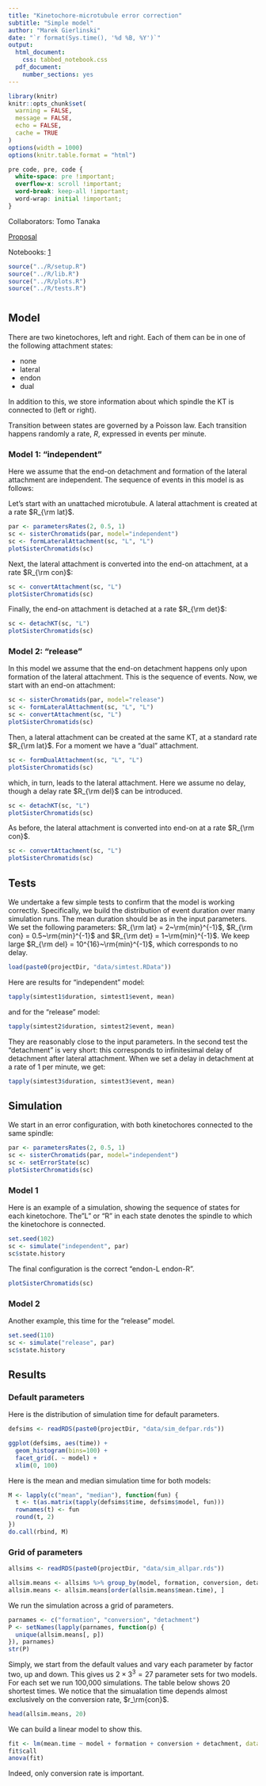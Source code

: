 ```yaml
---
title: "Kinetochore-microtubule error correction"
subtitle: "Simple model"
author: "Marek Gierlinski"
date: "`r format(Sys.time(), '%d %B, %Y')`"
output:
  html_document:
    css: tabbed_notebook.css
  pdf_document:
    number_sections: yes
---
```


```r
library(knitr)
knitr::opts_chunk$set(
  warning = FALSE,
  message = FALSE,
  echo = FALSE,
  cache = TRUE
)
options(width = 1000)
options(knitr.table.format = "html")
```

```css
pre code, pre, code {
  white-space: pre !important;
  overflow-x: scroll !important;
  word-break: keep-all !important;
  word-wrap: initial !important;
}
```


Collaborators: Tomo Tanaka

[Proposal]()

Notebooks: [1]()

```r
source("../R/setup.R")
source("../R/lib.R")
source("../R/plots.R")
source("../R/tests.R")
```

# {.tabset}

## Model

There are two kinetochores, left and right. Each of them can be in one of the following attachment states:

- none
- lateral
- endon
- dual

In addition to this, we store information about which spindle the KT is connected to (left or right).

Transition between states are governed by a Poisson law. Each transition happens randomly a rate, $R$, expressed in events per minute.


### Model 1: "independent"

Here we assume that the end-on detachment and formation of the lateral attachment are independent. The sequence of events in this model is as follows:

Let's start with an unattached microtubule. A lateral attachment is created at a rate $R_{\rm lat}$.

```r
par <- parametersRates(2, 0.5, 1)
sc <- sisterChromatids(par, model="independent")
sc <- formLateralAttachment(sc, "L", "L")
plotSisterChromatids(sc)
```

Next, the lateral attachment is converted into the end-on attachment, at a rate $R_{\rm con}$:

```r
sc <- convertAttachment(sc, "L")
plotSisterChromatids(sc)
```

Finally, the end-on attachment is detached at a rate $R_{\rm det}$:

```r
sc <- detachKT(sc, "L")
plotSisterChromatids(sc)
```


### Model 2: "release"

In this model we assume that the end-on detachment happens only upon formation of the lateral attachment. This is the sequence of events. Now, we start with an end-on attachment:

```r
sc <- sisterChromatids(par, model="release")
sc <- formLateralAttachment(sc, "L", "L")
sc <- convertAttachment(sc, "L")
plotSisterChromatids(sc)
```

Then, a lateral attachment can be created at the same KT, at a standard rate $R_{\rm lat}$. For a moment we have a "dual" attachment.

```r
sc <- formDualAttachment(sc, "L", "L")
plotSisterChromatids(sc)
```

which, in turn, leads to the lateral attachment. Here we assume no delay, though a delay rate $R_{\rm del}$ can be introduced.


```r
sc <- detachKT(sc, "L")
plotSisterChromatids(sc) 
```

As before, the lateral attachment is converted into end-on at a rate $R_{\rm con}$.

```r
sc <- convertAttachment(sc, "L")
plotSisterChromatids(sc)
```

## Tests

We undertake a few simple tests to confirm that the model is working correctly. Specifically, we build the distribution of event duration over many simulation runs. The mean duration should be as in the input parameters. We set the following parameters: $R_{\rm lat} = 2~\rm{min}^{-1}$, $R_{\rm con} = 0.5~\rm{min}^{-1}$ and $R_{\rm det} = 1~\rm{min}^{-1}$. We keep large $R_{\rm del} = 10^{16}~\rm{min}^{-1}$, which corresponds to no delay.

```r
load(paste0(projectDir, "data/simtest.RData"))
```

Here are results for "independent" model:

```r
tapply(simtest1$duration, simtest1$event, mean) 
```

and for the "release" model:

```r
tapply(simtest2$duration, simtest2$event, mean) 
```

They are reasonably close to the input parameters. In the second test the "detachment" is very short: this corresponds to infinitesimal delay of detachment after lateral attachment. When we set a delay in detachment at a rate of 1 per minute, we get:

```r
tapply(simtest3$duration, simtest3$event, mean)
```


## Simulation

We start in an error configuration, with both kinetochores connected to the same spindle:

```r
par <- parametersRates(2, 0.5, 1)
sc <- sisterChromatids(par, model="independent")
sc <- setErrorState(sc)
plotSisterChromatids(sc)
```

### Model 1

Here is an example of a simulation, showing the sequence of states for each kinetochore. The"L" or "R" in each state denotes the spindle to which the kinetochore is connected.

```r
set.seed(102)
sc <- simulate("independent", par)
sc$state.history
```

The final configuration is the correct "endon-L endon-R". 

```r
plotSisterChromatids(sc)
```

### Model 2

Another example, this time for the "release" model.

```r
set.seed(110)
sc <- simulate("release", par)
sc$state.history
```

## Results

### Default parameters

Here is the distribution of simulation time for default parameters.

```r
defsims <- readRDS(paste0(projectDir, "data/sim_defpar.rds"))
```

```r
ggplot(defsims, aes(time)) +
  geom_histogram(bins=100) +
  facet_grid(. ~ model) +
  xlim(0, 100)
```

Here is the mean and median simulation time for both models:

```r
M <- lapply(c("mean", "median"), function(fun) {
  t <- t(as.matrix(tapply(defsims$time, defsims$model, fun)))
  rownames(t) <- fun
  round(t, 2)
})
do.call(rbind, M) 
```

### Grid of parameters

```r
allsims <- readRDS(paste0(projectDir, "data/sim_allpar.rds"))
```

```r
allsim.means <- allsims %>% group_by(model, formation, conversion, detachment) %>% summarise(mean.time = mean(time), n=n()) %>% as.data.frame
allsim.means <- allsim.means[order(allsim.means$mean.time), ]
```

We run the simulation across a grid of parameters.

```r
parnames <- c("formation", "conversion", "detachment")
P <- setNames(lapply(parnames, function(p) {
  unique(allsim.means[, p])
}), parnames)
str(P)
```

Simply, we start from the default values and vary each parameter by factor two, up and down. This gives us $2 \times 3^3 = 27$ parameter sets for two models. For each set we run 100,000 simulations. The table below shows 20 shortest times. We notice that the simualation time depends almost exclusively on the conversion rate, $r_\rm{con}$.

```r
head(allsim.means, 20)
```

We can build a linear model to show this.

```r
fit <- lm(mean.time ~ model + formation + conversion + detachment, data=allsim.means)
fit$call
anova(fit)
```

Indeed, only conversion rate is important.